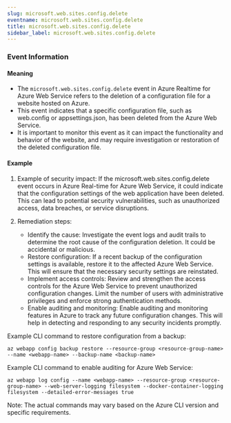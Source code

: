 ```yaml
--- 
slug: microsoft.web.sites.config.delete
eventname: microsoft.web.sites.config.delete
title: microsoft.web.sites.config.delete
sidebar_label: microsoft.web.sites.config.delete
---
```

                       
### Event Information

#### Meaning

- The `microsoft.web.sites.config.delete` event in Azure Realtime for Azure Web Service refers to the deletion of a configuration file for a website hosted on Azure.
- This event indicates that a specific configuration file, such as web.config or appsettings.json, has been deleted from the Azure Web Service.
- It is important to monitor this event as it can impact the functionality and behavior of the website, and may require investigation or restoration of the deleted configuration file.

#### Example

1. Example of security impact: If the microsoft.web.sites.config.delete event occurs in Azure Real-time for Azure Web Service, it could indicate that the configuration settings of the web application have been deleted. This can lead to potential security vulnerabilities, such as unauthorized access, data breaches, or service disruptions.

2. Remediation steps:
   - Identify the cause: Investigate the event logs and audit trails to determine the root cause of the configuration deletion. It could be accidental or malicious.
   - Restore configuration: If a recent backup of the configuration settings is available, restore it to the affected Azure Web Service. This will ensure that the necessary security settings are reinstated.
   - Implement access controls: Review and strengthen the access controls for the Azure Web Service to prevent unauthorized configuration changes. Limit the number of users with administrative privileges and enforce strong authentication methods.
   - Enable auditing and monitoring: Enable auditing and monitoring features in Azure to track any future configuration changes. This will help in detecting and responding to any security incidents promptly.

Example CLI command to restore configuration from a backup:
```
az webapp config backup restore --resource-group <resource-group-name> --name <webapp-name> --backup-name <backup-name>
```

Example CLI command to enable auditing for Azure Web Service:
```
az webapp log config --name <webapp-name> --resource-group <resource-group-name> --web-server-logging filesystem --docker-container-logging filesystem --detailed-error-messages true
```

Note: The actual commands may vary based on the Azure CLI version and specific requirements.


 